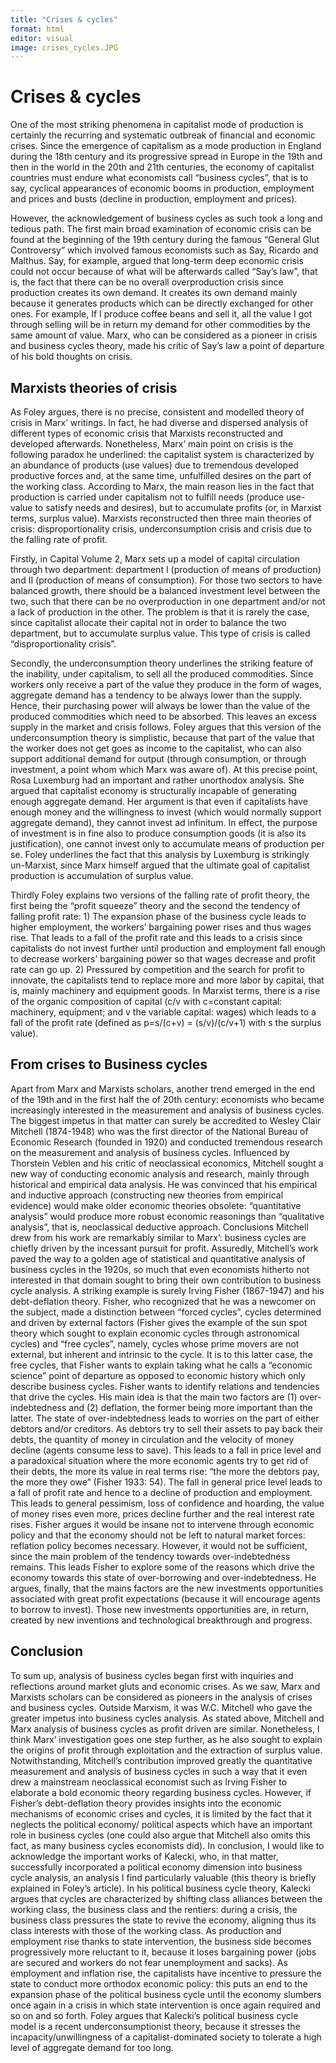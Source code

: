 ```yaml
---
title: "Crises & cycles"
format: html
editor: visual
image: crises_cycles.JPG
---
```


# Crises & cycles

One of the most striking phenomena in capitalist mode of production is certainly the recurring and systematic outbreak of financial and economic crises. Since the emergence of capitalism as a mode production in England during the 18th century and its progressive spread in Europe in the 19th and then in the world in the 20th and 21th centuries, the economy of capitalist countries must endure what economists call “business cycles”, that is to say, cyclical appearances of economic booms in production, employment and prices and busts (decline in production, employment and prices).

However, the acknowledgement of business cycles as such took a long and tedious path. The first main broad examination of economic crisis can be found at the beginning of the 19th century during the famous “General Glut Controversy” which involved famous economists such as Say, Ricardo and Malthus. Say, for example, argued that long-term deep economic crisis could not occur because of what will be afterwards called “Say’s law”, that is, the fact that there can be no overall overproduction crisis since production creates its own demand. It creates its own demand mainly because it generates products which can be directly exchanged for other ones. For example, If I produce coffee beans and sell it, all the value I got through selling will be in return my demand for other commodities by the same amount of value. Marx, who can be considered as a pioneer in crisis and business cycles theory, made his critic of Say’s law a point of departure of his bold thoughts on crisis.


## Marxists theories of crisis

As Foley argues, there is no precise, consistent and modelled theory of crisis in Marx’ writings. In fact, he had diverse and dispersed analysis of different types of economic crisis that Marxists reconstructed and developed afterwards. Nonetheless, Marx’ main point on crisis is the following paradox he underlined: the capitalist system is characterized by an abundance of products (use values) due to tremendous developed productive forces and, at the same time, unfulfilled desires on the part of the working class. According to Marx, the main reason lies in the fact that production is carried under capitalism not to fulfill needs (produce use-value to satisfy needs and desires), but to accumulate profits (or, in Marxist terms, surplus value). Marxists reconstructed then three main theories of crisis: disproportionality crisis, underconsumption crisis and crisis due to the falling rate of profit.

Firstly, in Capital Volume 2, Marx sets up a model of capital circulation through two department: department I (production of means of production) and II (production of means of consumption). For those two sectors to have balanced growth, there should be a balanced investment level between the two, such that there can be no overproduction in one department and/or not a lack of production in the other. The problem is that it is rarely the case, since capitalist allocate their capital not in order to balance the two department, but to accumulate surplus value. This type of crisis is called “disproportionality crisis”.

Secondly, the underconsumption theory underlines the striking feature of the inability, under capitalism, to sell all the produced commodities. Since workers only receive a part of the value they produce in the form of wages, aggregate demand has a tendency to be always lower than the supply. Hence, their purchasing power will always be lower than the value of the produced commodities which need to be absorbed. This leaves an excess supply in the market and crisis follows. Foley argues that this version of the underconsumption theory is simplistic, because that part of the value that the worker does not get goes as income to the capitalist, who can also support additional demand for output (through consumption, or through investment, a point whom which Marx was aware of). At this precise point, Rosa Luxemburg had an important and rather unorthodox analysis. She argued that capitalist economy is structurally incapable of generating enough aggregate demand. Her argument is that even if capitalists have enough money and the willingness to invest (which would normally support aggregate demand), they cannot invest ad infinitum. In effect, the purpose of investment is in fine also to produce consumption goods (it is also its justification), one cannot invest only to accumulate means of production per se. Foley underlines the fact that this analysis by Luxemburg is strikingly un-Marxist, since Marx himself argued that the ultimate goal of capitalist production is accumulation of surplus value.

Thirdly Foley explains two versions of the falling rate of profit theory, the first being the “profit squeeze” theory and the second the tendency of falling profit rate: 1) The expansion phase of the business cycle leads to higher employment, the workers’ bargaining power rises and thus wages rise. That leads to a fall of the profit rate and this leads to a crisis since capitalists do not invest further until production and employment fall enough to decrease workers’ bargaining power so that wages decrease and profit rate can go up. 2) Pressured by competition and the search for profit to innovate, the capitalists tend to replace more and more labor by capital, that is, mainly machinery and equipment goods. In Marxist terms, there is a rise of the organic composition of capital (c/v with c=constant capital: machinery, equipment; and v the variable capital: wages) which leads to a fall of the profit rate (defined as p=s/(c+v) = (s/v)/(c/v+1) with s the surplus value).


## From crises to Business cycles

Apart from Marx and Marxists scholars, another trend emerged in the end of the 19th and in the first half the of 20th century: economists who became increasingly interested in the measurement and analysis of business cycles. The biggest impetus in that matter can surely be accredited to Wesley Clair Mitchell (1874-1948) who was the first director of the National Bureau of Economic Research (founded in 1920) and conducted tremendous research on the measurement and analysis of business cycles. Influenced by Thorstein Veblen and his critic of neoclassical economics, Mitchell sought a new way of conducting economic analysis and research, mainly through historical and empirical data analysis. He was convinced that his empirical and inductive approach (constructing new theories from empirical evidence) would make older economic theories obsolete: “quantitative analysis” would produce more robust economic reasonings than “qualitative analysis”, that is, neoclassical deductive approach. Conclusions Mitchell drew from his work are remarkably similar to Marx’: business cycles are chiefly driven by the incessant pursuit for profit. Assuredly, Mitchell’s work paved the way to a golden age of statistical and quantitative analysis of business cycles in the 1920s, so much that even economists hitherto not interested in that domain sought to bring their own contribution to business cycle analysis. A striking example is surely Irving Fisher (1867-1947) and his debt-deflation theory.
Fisher, who recognized that he was a newcomer on the subject, made a distinction between “forced cycles”, cycles determined and driven by external factors (Fisher gives the example of the sun spot theory which sought to explain economic cycles through astronomical cycles) and “free cycles”, namely, cycles whose prime movers are not external, but inherent and intrinsic to the cycle. It is to this latter case, the free cycles, that Fisher wants to explain taking what he calls a “economic science” point of departure as opposed to economic history which only describe business cycles. Fisher wants to identify relations and tendencies that drive the cycles. His main idea is that the main two factors are (1) over-indebtedness and (2) deflation, the former being more important than the latter. The state of over-indebtedness leads to worries on the part of either debtors and/or creditors. As debtors try to sell their assets to pay back their debts, the quantity of money in circulation and the velocity of money decline (agents consume less to save). This leads to a fall in price level and a paradoxical situation where the more economic agents try to get rid of their debts, the more its value in real terms rise: “the more the debtors pay, the more they owe” (Fisher 1933: 54). The fall in general price level leads to a fall of profit rate and hence to a decline of production and employment. This leads to general pessimism, loss of confidence and hoarding, the value of money rises even more, prices decline further and the real interest rate rises. Fisher argues it would be insane not to intervene through economic policy and that the economy should not be left to natural market forces: reflation policy becomes necessary. However, it would not be sufficient, since the main problem of the tendency towards over-indebtedness remains. This leads Fisher to explore some of the reasons which drive the economy towards this state of over-borrowing and over-indebtedness. He argues, finally, that the mains factors are the new investments opportunities associated with great profit expectations (because it will encourage agents to borrow to invest). Those new investments opportunities are, in return, created by new inventions and technological breakthrough and progress. 

## Conclusion

To sum up, analysis of business cycles began first with inquiries and reflections around market gluts and economic crises. As we saw, Marx and Marxists scholars can be considered as pioneers in the analysis of crises and business cycles. Outside Marxism, it was W.C. Mitchell who gave the greater impetus into business cycles analysis. As stated above, Mitchell and Marx analysis of business cycles as profit driven are similar. Nonetheless, I think Marx’ investigation goes one step further, as he also sought to explain the origins of profit through exploitation and the extraction of surplus value. Notwithstanding, Mitchell’s contribution improved greatly the quantitative measurement and analysis of business cycles in such a way that it even drew a mainstream neoclassical economist such as Irving Fisher to elaborate a bold economic theory regarding business cycles.
However, if Fisher’s debt-deflation theory provides insights into the economic mechanisms of economic crises and cycles, it is limited by the fact that it neglects the political economy/ political aspects which have an important role in business cycles (one could also argue that Mitchell also omits this fact, as many business cycles economists did). In conclusion, I would like to acknowledge the important works of Kalecki, who, in that matter, successfully incorporated a political economy dimension into business cycle analysis, an analysis I find particularly valuable (this theory is briefly explained in Foley’s article). In his political business cycle theory, Kalecki argues that cycles are characterized by shifting class alliances between the working class, the business class and the rentiers: during a crisis, the business class pressures the state to revive the economy, aligning thus its class interests with those of the working class. As production and employment rise thanks to state intervention, the business side becomes progressively more reluctant to it, because it loses bargaining power (jobs are secured and workers do not fear unemployment and sacks). As employment and inflation rise, the capitalists have incentive to pressure the state to conduct more orthodox economic policy: this puts an end to the expansion phase of the political business cycle until the economy slumbers once again in a crisis in which state intervention is once again required and so on and so forth. Foley argues that Kalecki’s political business cycle model is a recent underconsumptionist theory, because it stresses the incapacity/unwillingness of a capitalist-dominated society to tolerate a high level of aggregate demand for too long.

